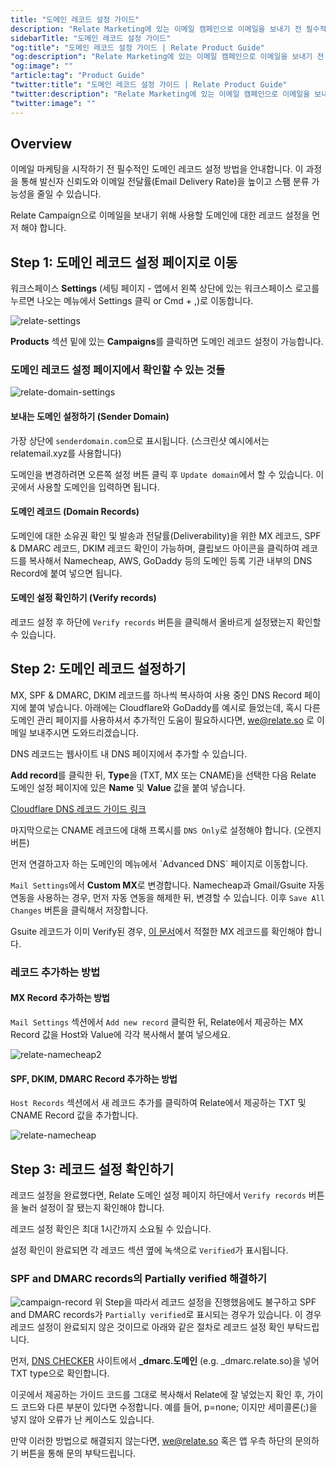 ```yaml
---
title: "도메인 레코드 설정 가이드"
description: "Relate Marketing에 있는 이메일 캠페인으로 이메일을 보내기 전 필수적인 도메인 레코드 설정 방법을 안내합니다."
sidebarTitle: "도메인 레코드 설정 가이드"
"og:title": "도메인 레코드 설정 가이드 | Relate Product Guide"
"og:description": "Relate Marketing에 있는 이메일 캠페인으로 이메일을 보내기 전 필수적인 도메인 레코드 설정 방법을 안내합니다."
"og:image": ""
"article:tag": "Product Guide"
"twitter:title": "도메인 레코드 설정 가이드 | Relate Product Guide"
"twitter:description": "Relate Marketing에 있는 이메일 캠페인으로 이메일을 보내기 전 필수적인 도메인 레코드 설정 방법을 안내합니다."
"twitter:image": ""
---
```


## Overview

이메일 마케팅을 시작하기 전 필수적인 도메인 레코드 설정 방법을 안내합니다. 이 과정을 통해 발신자 신뢰도와 이메일 전달률(Email Delivery Rate)을 높이고 스팸 분류 가능성을 줄일 수 있습니다.

Relate Campaign으로 이메일을 보내기 위해 사용할 도메인에 대한 레코드 설정을 먼저 해야 합니다. 

## Step 1: 도메인 레코드 설정 페이지로 이동

워크스페이스 **Settings** (세팅 페이지 - 앱에서 왼쪽 상단에 있는 워크스페이스 로고를 누르면 나오는 메뉴에서 Settings 클릭 or Cmd + ,)로 이동합니다. 

![relate-settings](/images/features/relate-settings.png)

**Products** 섹션 밑에 있는 **Campaigns**를 클릭하면 도메인 레코드 설정이 가능합니다. 

### 도메인 레코드 설정 페이지에서 확인할 수 있는 것들

![relate-domain-settings](/images/features/relate-domain-settings.png)

#### 보내는 도메인 설정하기 (Sender Domain)

가장 상단에 `senderdomain.com`으로 표시됩니다. (스크린샷 예시에서는 relatemail.xyz를 사용합니다)

도메인을 변경하려면 오른쪽 설정 버튼 클릭 후 `Update domain`에서 할 수 있습니다. 이곳에서 사용할 도메인을 입력하면 됩니다.

#### 도메인 레코드 (Domain Records)
도메인에 대한 소유권 확인 및 발송과 전달률(Deliverability)을 위한 MX 레코드, SPF & DMARC 레코드, DKIM 레코드 확인이 가능하며, 클립보드 아이콘을 클릭하여 레코드를 복사해서 Namecheap, AWS, GoDaddy 등의 도메인 등록 기관 내부의 DNS Record에 붙여 넣으면 됩니다. 

#### 도메인 설정 확인하기 (Verify records)
레코드 설정 후 하단에 `Verify records` 버튼을 클릭해서 올바르게 설정됐는지 확인할 수 있습니다. 

## Step 2: 도메인 레코드 설정하기

MX, SPF & DMARC, DKIM 레코드를 하나씩 복사하여 사용 중인 DNS Record 페이지에 붙여 넣습니다. 아래에는 Cloudflare와 GoDaddy를 예시로 들었는데, 혹시 다른 도메인 관리 페이지를 사용하셔서 추가적인 도움이 필요하시다면, we@relate.so 로 이메일 보내주시면 도와드리겠습니다.

<Accordion title="Cloudflare">
DNS 레코드는 웹사이트 내 DNS 페이지에서 추가할 수 있습니다.

**Add record**를 클릭한 뒤, **Type**을 (TXT, MX 또는 CNAME)을 선택한 다음 Relate 도메인 설정 페이지에 있은 **Name** 및 **Value** 값을 붙여 넣습니다.

[Cloudflare DNS 레코드 가이드 링크](https://developers.cloudflare.com/dns/manage-dns-records/how-to/create-dns-records/#create-dns-records)

마지막으로는 CNAME 레코드에 대해 프록시를 `DNS Only`로 설정해야 합니다. (오렌지 버튼)

</Accordion>
<Accordion title="Namecheap">
먼저 연결하고자 하는 도메인의 메뉴에서 `Advanced DNS` 페이지로 이동합니다.

`Mail Settings`에서 **Custom MX**로 변경합니다. Namecheap과 Gmail/Gsuite 자동 연동을 사용하는 경우, 먼저 자동 연동을 해제한 뒤, 변경할 수 있습니다. 이후 `Save All Changes` 버튼을 클릭해서 저장합니다.

Gsuite 레코드가 이미 Verify된 경우, [이 문서](https://support.google.com/a/answer/174125)에서 적절한 MX 레코드를 확인해야 합니다. 

### 레코드 추가하는 방법

#### MX Record 추가하는 방법

`Mail Settings` 섹션에서 `Add new record` 클릭한 뒤, Relate에서 제공하는 MX Record 값을 Host와 Value에 각각 복사해서 붙여 넣으세요.

![relate-namecheap2](/images/features/relate-namecheap.png)

#### SPF, DKIM, DMARC Record 추가하는 방법

`Host Records` 섹션에서 새 레코드 추가를 클릭하여 Relate에서 제공하는 TXT 및 CNAME Record 값을 추가합니다.

![relate-namecheap](/images/features/namecheap-relate.png)

</Accordion>

## Step 3: 레코드 설정 확인하기

레코드 설정을 완료했다면, Relate 도메인 설정 페이지 하단에서 `Verify records` 버튼을 눌러 설정이 잘 됐는지 확인해야 합니다. 

레코드 설정 확인은 최대 1시간까지 소요될 수 있습니다.

설정 확인이 완료되면 각 레코드 섹션 옆에 녹색으로 `Verified`가 표시됩니다.

### SPF and DMARC records의 Partially verified 해결하기
![campaign-record](/images/features/campaign-record-partially.png)
위 Step을 따라서 레코드 설정을 진행했음에도 불구하고 SPF and DMARC records가 `Partially verified`로 표시되는 경우가 있습니다.
이 경우 레코드 설정이 완료되지 않은 것이므로 아래와 같은 절차로 레코드 설정 확인 부탁드립니다.

먼저, [DNS CHECKER](https://dnschecker.org/all-dns-records-of-domain.php?query=_dmarc.relate.so&rtype=TXT&dns=google) 사이트에서 **_dmarc.도메인** (e.g. _dmarc.relate.so)을 넣어 TXT type으로 확인합니다.

이곳에서 제공하는 가이드 코드를 그대로 복사해서 Relate에 잘 넣었는지 확인 후, 가이드 코드와 다른 부분이 있다면 수정합니다.
예를 들어, p=none; 이지만 세미콜론(;)을 넣지 않아 오류가 난 케이스도 있습니다.


만약 이러한 방법으로 해결되지 않는다면, we@relate.so 혹은 앱 우측 하단의 문의하기 버튼을 통해 문의 부탁드립니다.